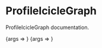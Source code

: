 
<Meta title='template/ProfileIcicleGraph' component={ProfileIcicleGraph} />

# ProfileIcicleGraph

ProfileIcicleGraph documentation.

<Canvas>
  <Story
    name='Simple'
    args={{
        graph: queryResponseSimple.flamegraph,
    }}
  >
    {args => <ProfileIcicleGraph {...args} />}
  </Story>
  <Story
    name='Diff'
    args={{
        graph: queryResponseDiff.flamegraph,
    }}
  >
    {args => <ProfileIcicleGraph {...args} />}
  </Story>
</Canvas>

